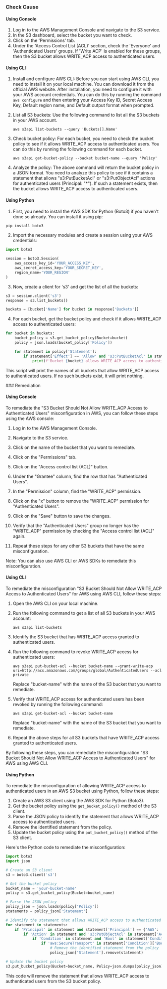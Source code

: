 

<Tabs><Tab title='Cause'>
### Check Cause

#### Using Console

1. Log in to the AWS Management Console and navigate to the S3 service.
2. In the S3 dashboard, select the bucket you want to check.
3. Click on the 'Permissions' tab.
4. Under the 'Access Control List (ACL)' section, check the 'Everyone' and 'Authenticated Users' groups. If 'Write ACP' is enabled for these groups, then the S3 bucket allows WRITE_ACP access to authenticated users.

#### Using CLI

1. Install and configure AWS CLI: Before you can start using AWS CLI, you need to install it on your local machine. You can download it from the official AWS website. After installation, you need to configure it with your AWS account credentials. You can do this by running the command `aws configure` and then entering your Access Key ID, Secret Access Key, Default region name, and Default output format when prompted.

2. List all S3 buckets: Use the following command to list all the S3 buckets in your AWS account.

   ```
   aws s3api list-buckets --query 'Buckets[].Name'
   ```

3. Check bucket policy: For each bucket, you need to check the bucket policy to see if it allows WRITE_ACP access to authenticated users. You can do this by running the following command for each bucket.

   ```
   aws s3api get-bucket-policy --bucket bucket-name --query 'Policy'
   ```

4. Analyze the policy: The above command will return the bucket policy in a JSON format. You need to analyze this policy to see if it contains a statement that allows "s3:PutBucketAcl" or "s3:PutObjectAcl" actions for authenticated users (Principal: "*"). If such a statement exists, then the bucket allows WRITE_ACP access to authenticated users.

#### Using Python

1. First, you need to install the AWS SDK for Python (Boto3) if you haven't done so already. You can install it using pip:

```python
pip install boto3
```

2. Import the necessary modules and create a session using your AWS credentials:

```python
import boto3

session = boto3.Session(
    aws_access_key_id='YOUR_ACCESS_KEY',
    aws_secret_access_key='YOUR_SECRET_KEY',
    region_name='YOUR_REGION'
)
```

3. Now, create a client for 's3' and get the list of all the buckets:

```python
s3 = session.client('s3')
response = s3.list_buckets()

buckets = [bucket['Name'] for bucket in response['Buckets']]
```

4. For each bucket, get the bucket policy and check if it allows WRITE_ACP access to authenticated users:

```python
for bucket in buckets:
    bucket_policy = s3.get_bucket_policy(Bucket=bucket)
    policy = json.loads(bucket_policy['Policy'])

    for statement in policy['Statement']:
        if statement['Effect'] == 'Allow' and 's3:PutBucketAcl' in statement['Action'] and 'AuthenticatedUsers' in statement['Principal']:
            print(f'Bucket {bucket} allows WRITE_ACP access to authenticated users.')
```

This script will print the names of all buckets that allow WRITE_ACP access to authenticated users. If no such buckets exist, it will print nothing.

</Tab>

<Tab title='Remediation'>
### Remediation

#### Using Console

To remediate the "S3 Bucket Should Not Allow WRITE_ACP Access to Authenticated Users" misconfiguration in AWS, you can follow these steps using the AWS console:

1. Log in to the AWS Management Console.

2. Navigate to the S3 service.

3. Click on the name of the bucket that you want to remediate.

4. Click on the "Permissions" tab.

5. Click on the "Access control list (ACL)" button.

6. Under the "Grantee" column, find the row that has "Authenticated Users".

7. In the "Permission" column, find the "WRITE_ACP" permission.

8. Click on the "x" button to remove the "WRITE_ACP" permission for "Authenticated Users".

9. Click on the "Save" button to save the changes.

10. Verify that the "Authenticated Users" group no longer has the "WRITE_ACP" permission by checking the "Access control list (ACL)" again.

11. Repeat these steps for any other S3 buckets that have the same misconfiguration.

Note: You can also use AWS CLI or AWS SDKs to remediate this misconfiguration.

#### Using CLI

To remediate the misconfiguration "S3 Bucket Should Not Allow WRITE_ACP Access to Authenticated Users" for AWS using AWS CLI, follow these steps:

1. Open the AWS CLI on your local machine.

2. Run the following command to get a list of all S3 buckets in your AWS account:

   ```
   aws s3api list-buckets
   ```

3. Identify the S3 bucket that has WRITE_ACP access granted to authenticated users.

4. Run the following command to revoke WRITE_ACP access for authenticated users:

   ```
   aws s3api put-bucket-acl --bucket bucket-name --grant-write-acp uri=http://acs.amazonaws.com/groups/global/AuthenticatedUsers --acl private
   ```

   Replace "bucket-name" with the name of the S3 bucket that you want to remediate.

5. Verify that WRITE_ACP access for authenticated users has been revoked by running the following command:

   ```
   aws s3api get-bucket-acl --bucket bucket-name
   ```

   Replace "bucket-name" with the name of the S3 bucket that you want to remediate.

6. Repeat the above steps for all S3 buckets that have WRITE_ACP access granted to authenticated users.

By following these steps, you can remediate the misconfiguration "S3 Bucket Should Not Allow WRITE_ACP Access to Authenticated Users" for AWS using AWS CLI.

#### Using Python

To remediate the misconfiguration of allowing WRITE_ACP access to authenticated users in an AWS S3 bucket using Python, follow these steps:

1. Create an AWS S3 client using the AWS SDK for Python (Boto3).
2. Get the bucket policy using the `get_bucket_policy()` method of the S3 client.
3. Parse the JSON policy to identify the statement that allows WRITE_ACP access to authenticated users.
4. Remove the identified statement from the policy.
5. Update the bucket policy using the `put_bucket_policy()` method of the S3 client.

Here's the Python code to remediate the misconfiguration:

```python
import boto3
import json

# Create an S3 client
s3 = boto3.client('s3')

# Get the bucket policy
bucket_name = 'your-bucket-name'
policy = s3.get_bucket_policy(Bucket=bucket_name)

# Parse the JSON policy
policy_json = json.loads(policy['Policy'])
statements = policy_json['Statement']

# Identify the statement that allows WRITE_ACP access to authenticated users
for statement in statements:
    if 'Principal' in statement and statement['Principal'] == {'AWS': '*'}:
        if 'Action' in statement and 's3:PutObjectAcl' in statement['Action']:
            if 'Condition' in statement and 'Bool' in statement['Condition']:
                if 'aws:SecureTransport' in statement['Condition']['Bool'] and statement['Condition']['Bool']['aws:SecureTransport'] == 'false':
                    # Remove the identified statement from the policy
                    policy_json['Statement'].remove(statement)

# Update the bucket policy
s3.put_bucket_policy(Bucket=bucket_name, Policy=json.dumps(policy_json))
```

This code will remove the statement that allows WRITE_ACP access to authenticated users from the S3 bucket policy.


</Tab>
</Tabs>